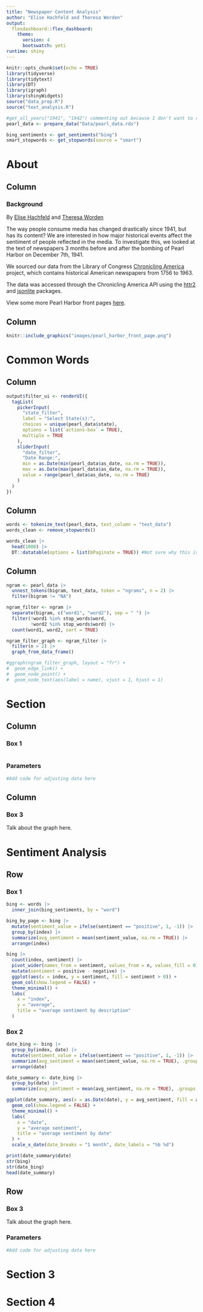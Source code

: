```yaml
---
title: "Newspaper Content Analysis"
author: "Elise Hachfeld and Theresa Worden"
output: 
  flexdashboard::flex_dashboard:
    theme:
      version: 4
      bootswatch: yeti
runtime: shiny
---
```

```r
knitr::opts_chunk$set(echo = TRUE)
library(tidyverse)
library(tidytext)
library(DT)
library(igraph)
library(shinyWidgets)
source("data_prep.R")
source("text_analysis.R")
```

```r
#get_all_years("1941", "1942") commenting out because I don't want to run this every time...
pearl_data <- prepare_data("Data/pearl_data.rds")

bing_sentiments <- get_sentiments("bing")
smart_stopwords <- get_stopwords(source = "smart")
```

# About

## Column {data-width="500"}

### Background

By [Elise Hachfeld](https://github.com/elisefeld) and [Theresa Worden](https://github.com/wordentheresa0)

The way people consume media has changed drastically since 1941, but has its content? We are interested in how major historical events affect the sentiment of people reflected in the media. To investigate this, we looked at the text of newspapers 3 months before and after the bombing of Pearl Harbor on December 7th, 1941.

We sourced our data from the Library of Congress [Chronicling America](https://www.loc.gov/collections/chronicling-america/about-this-collection/) project, which contains historical American newspapers from 1756 to 1963.

The data was accessed through the Chronicling America API using the [httr2](https://httr2.r-lib.org) and [jsonlite](https://jeroen.r-universe.dev/jsonlite) packages.

View some more Pearl Harbor front pages [here](https://www.nypl.org/blog/2017/12/07/pearl-harbor-front-page).

## Column {data-width="500"}

```r
knitr::include_graphics("images/pearl_harbor_front_page.png")
```


# Common Words
## Column {data-width="500"}
```r
output$filter_ui <- renderUI({
  tagList(
    pickerInput(
      "state_filter",
      label = "Select State(s):",
      choices = unique(pearl_data$state),
      options = list(`actions-box` = TRUE),
      multiple = TRUE
    ),
    sliderInput(
      "date_filter",
      "Date Range:",
      min = as.Date(min(pearl_data$as_date, na.rm = TRUE)),
      max = as.Date(max(pearl_data$as_date, na.rm = TRUE)),
      value = range(pearl_data$as_date, na.rm = TRUE)
    )
  )
})
```

## Column {data-width="500"}
```r
words <- tokenize_text(pearl_data, text_column = "text_data")
words_clean <- remove_stopwords()

words_clean |>
  head(1000) |>
  DT::datatable(options = list(bPaginate = TRUE)) #Not sure why this isn't showing on the site
```

## Column {data-width="500"}
```r
ngram <- pearl_data |>
  unnest_tokens(bigram, text_data, token = "ngrams", n = 2) |>
  filter(bigram != "NA")

ngram_filter <- ngram |>
  separate(bigram, c("word1", "word2"), sep = " ") |>
  filter(!word1 %in% stop_words$word,
         !word2 %in% stop_words$word) |>
  count(word1, word2, sort = TRUE)

ngram_filter_graph <- ngram_filter |>
  filter(n > 2) |>
  graph_from_data_frame()

#ggraph(ngram_filter_graph, layout = "fr") +
#  geom_edge_link() +
#  geom_node_point() +
#  geom_node_text(aes(label = name), vjust = 1, hjust = 1)
```


# Section

## Column {data-width="400"}

### Box 1

```r

```

### Parameters

```r
#Add code for adjusting data here

```

## Column {data-width="300"}

### Box 3

Talk about the graph here.

# Sentiment Analysis

## Row {.tabset .tabset-fade}

### Box 1
```r
bing <- words |>
  inner_join(bing_sentiments, by = "word")

bing_by_page <- bing |>
  mutate(sentiment_value = ifelse(sentiment == "positive", 1, -1)) |>
  group_by(index) |>
  summarize(avg_sentiment = mean(sentiment_value, na.rm = TRUE)) |>
  arrange(index)
```

```r
bing |>
  count(index, sentiment) |>
  pivot_wider(names_from = sentiment, values_from = n, values_fill = 0) |>
  mutate(sentiment = positive - negative) |>
  ggplot(aes(x = index, y = sentiment, fill = sentiment > 0)) +
  geom_col(show.legend = FALSE) +
  theme_minimal() +
  labs(
    x = "index",
    y = "average",
    title = "average sentiment by description"
  )
```

### Box 2

```r
date_bing <- bing |>
  group_by(index, date) |>
  mutate(sentiment_value = ifelse(sentiment == "positive", 1, -1)) |>
  summarize(avg_sentiment = mean(sentiment_value, na.rm = TRUE), .groups = "drop") |>
  arrange(date)

date_summary <- date_bing |>
  group_by(date) |>
  summarize(avg_sentiment = mean(avg_sentiment, na.rm = TRUE), .groups = "drop")

ggplot(date_summary, aes(x = as.Date(date), y = avg_sentiment, fill = avg_sentiment > 0)) +
  geom_col(show.legend = FALSE) +
  theme_minimal() +
  labs(
    x = "date",
    y = "average sentiment",
    title = "average sentiment by date"
  ) +
  scale_x_date(date_breaks = "1 month", date_labels = "%b %d")

print(date_summary$date)
str(bing)
str(date_bing)
head(date_summary)
```

## Row

### Box 3

Talk about the graph here.

### Parameters

```r
#Add code for adjusting data here

```

# Section 3

# Section 4

